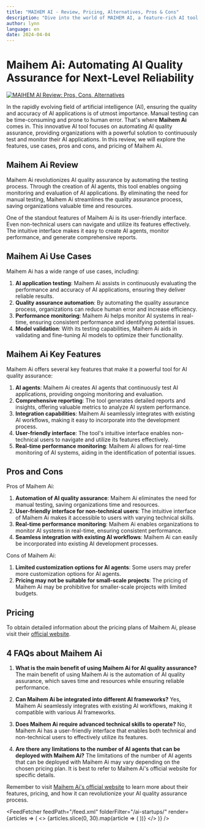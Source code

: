```yaml
---
title: "MAIHEM AI - Review, Pricing, Alternatives, Pros & Cons"
description: "Dive into the world of MAIHEM AI, a feature-rich AI tool. Learn about its features, pricing, and how it's making an impact. Don't miss out!"
author: lynn
language: en
date: 2024-04-04
---
```

        
# Maihem Ai: Automating AI Quality Assurance for Next-Level Reliability


<BlogHeader />


[![MAIHEM AI Review: Pros, Cons, Alternatives](/ai-startups/maihem-ai.png)](https://www.maihem.ai/)



In the rapidly evolving field of artificial intelligence (AI), ensuring the quality and accuracy of AI applications is of utmost importance. Manual testing can be time-consuming and prone to human error. That's where **Maihem Ai** comes in. This innovative AI tool focuses on automating AI quality assurance, providing organizations with a powerful solution to continuously test and monitor their AI applications. In this review, we will explore the features, use cases, pros and cons, and pricing of Maihem Ai.

## Maihem Ai Review

Maihem Ai revolutionizes AI quality assurance by automating the testing process. Through the creation of AI agents, this tool enables ongoing monitoring and evaluation of AI applications. By eliminating the need for manual testing, Maihem Ai streamlines the quality assurance process, saving organizations valuable time and resources.

One of the standout features of Maihem Ai is its user-friendly interface. Even non-technical users can navigate and utilize its features effectively. The intuitive interface makes it easy to create AI agents, monitor performance, and generate comprehensive reports.

## Maihem Ai Use Cases

Maihem Ai has a wide range of use cases, including:

1. **AI application testing**: Maihem Ai assists in continuously evaluating the performance and accuracy of AI applications, ensuring they deliver reliable results.
2. **Quality assurance automation**: By automating the quality assurance process, organizations can reduce human error and increase efficiency.
3. **Performance monitoring**: Maihem Ai helps monitor AI systems in real-time, ensuring consistent performance and identifying potential issues.
4. **Model validation**: With its testing capabilities, Maihem Ai aids in validating and fine-tuning AI models to optimize their functionality.

## Maihem Ai Key Features

Maihem Ai offers several key features that make it a powerful tool for AI quality assurance:

1. **AI agents**: Maihem Ai creates AI agents that continuously test AI applications, providing ongoing monitoring and evaluation.
2. **Comprehensive reporting**: The tool generates detailed reports and insights, offering valuable metrics to analyze AI system performance.
3. **Integration capabilities**: Maihem Ai seamlessly integrates with existing AI workflows, making it easy to incorporate into the development process.
4. **User-friendly interface**: The tool's intuitive interface enables non-technical users to navigate and utilize its features effectively.
5. **Real-time performance monitoring**: Maihem Ai allows for real-time monitoring of AI systems, aiding in the identification of potential issues.

## Pros and Cons

Pros of Maihem Ai:

1. **Automation of AI quality assurance**: Maihem Ai eliminates the need for manual testing, saving organizations time and resources.
2. **User-friendly interface for non-technical users**: The intuitive interface of Maihem Ai makes it accessible to users with varying technical skills.
3. **Real-time performance monitoring**: Maihem Ai enables organizations to monitor AI systems in real-time, ensuring consistent performance.
4. **Seamless integration with existing AI workflows**: Maihem Ai can easily be incorporated into existing AI development processes.

Cons of Maihem Ai:

1. **Limited customization options for AI agents**: Some users may prefer more customization options for AI agents.
2. **Pricing may not be suitable for small-scale projects**: The pricing of Maihem Ai may be prohibitive for smaller-scale projects with limited budgets.

## Pricing

To obtain detailed information about the pricing plans of Maihem Ai, please visit their [official website](https://www.maihem.ai/).

## 4 FAQs about Maihem Ai

1. **What is the main benefit of using Maihem Ai for AI quality assurance?**
   The main benefit of using Maihem Ai is the automation of AI quality assurance, which saves time and resources while ensuring reliable performance.
   
2. **Can Maihem Ai be integrated into different AI frameworks?**
   Yes, Maihem Ai seamlessly integrates with existing AI workflows, making it compatible with various AI frameworks.
   
3. **Does Maihem Ai require advanced technical skills to operate?**
   No, Maihem Ai has a user-friendly interface that enables both technical and non-technical users to effectively utilize its features.
   
4. **Are there any limitations to the number of AI agents that can be deployed with Maihem Ai?**
   The limitations of the number of AI agents that can be deployed with Maihem Ai may vary depending on the chosen pricing plan. It is best to refer to Maihem Ai's official website for specific details.

Remember to visit [Maihem Ai's official website](https://www.maihem.ai/) to learn more about their features, pricing, and how it can revolutionize your AI quality assurance process.


<AdComponent />


<FeedFetcher feedPath="/feed.xml" folderFilter="/ai-startups/" render={articles => (
    <>
        <Cards>
            {articles.slice(0, 30).map(article => (
                <Card key={article.link} title={article.title} href={article.link} />
            ))}
        </Cards>
    </>
)} />

